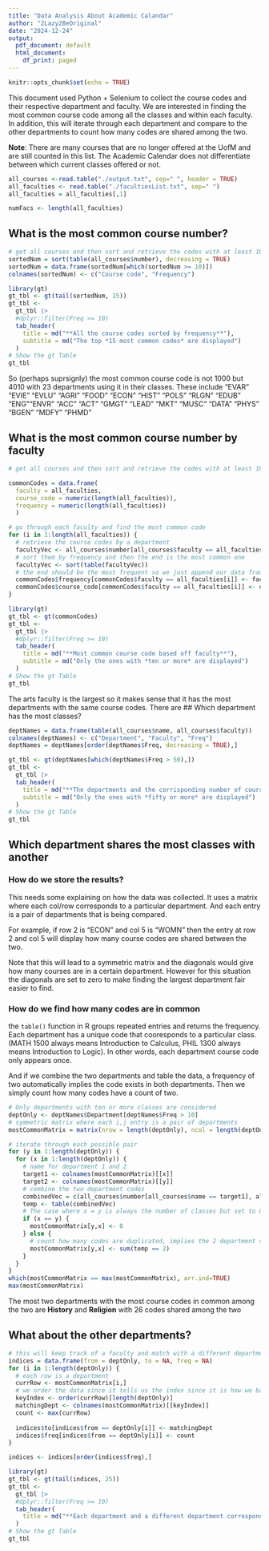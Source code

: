 ```yaml
---
title: "Data Analysis About Academic Calandar"
author: "2Lazy2BeOriginal"
date: "2024-12-24"
output:
  pdf_document: default
  html_document:
    df_print: paged
---
```


```r
knitr::opts_chunk$set(echo = TRUE)
```
This document used Python + Selenium to collect the course codes and their respective department and faculty. We are interested in finding the most common course code among all the classes and within each faculty. In addition, this will iterate through each department and compare to the other departments to count how many codes are shared among the two. 

**Note**: There are many courses that are no longer offered at the UofM and are still counted in this list. The Academic Calendar does not differentiate between which current classes offered or not. 

```r
all_courses <-read.table("./output.txt", sep=" ", header = TRUE)
all_faculties <- read.table("./facultiesList.txt", sep=" ")
all_faculties = all_faculties[,1]

numFacs <- length(all_faculties)
```

## What is the most common course number? 

```r
# get all courses and then sort and retrieve the codes with at least 10 departments using it
sortedNum = sort(table(all_courses$number), decreasing = TRUE)
sortedNum = data.frame(sortedNum[which(sortedNum >= 10)])
colnames(sortedNum) <- c("Course code", "Frequency")
```

```r
library(gt)
gt_tbl <- gt(tail(sortedNum, 15))
gt_tbl <- 
  gt_tbl |>
  #dplyr::filter(Freq >= 10) 
  tab_header(
    title = md("**All the course codes sorted by frequency**"),
    subtitle = md("The top *15 most common codes* are displayed")
  )
# Show the gt Table
gt_tbl
```
So (perhaps suprsignly) the most common course code is not 1000 but 4010 with 23 departments using it in their classes. These include "EVAR" "EVIE" "EVLU" "AGRI" "FOOD" "ECON" "HIST" "POLS" "RLGN" "EDUB" "ENG""ENVR" "ACC"  "ACT"  "GMGT" "LEAD" "MKT"  "MUSC" "DATA" "PHYS" "BGEN" "MDFY" "PHMD"

## What is the most common course number by faculty

```r
# get all courses and then sort and retrieve the codes with at least 10 departments using it

commonCodes = data.frame(
  faculty = all_faculties, 
  course_code = numeric(length(all_faculties)), 
  frequency = numeric(length(all_faculties))
  )

# go through each faculty and find the most common code
for (i in 1:length(all_faculties)) {
  # retrieve the course codes by a department
  facultyVec <- all_courses$number[all_courses$faculty == all_faculties[i]]
  # sort them by frequency and then the end is the most common one
  facultyVec <- sort(table(facultyVec))
  # the end should be the most frequent so we just append our data frame
  commonCodes$frequency[commonCodes$faculty == all_faculties[i]] <- facultyVec[length(facultyVec)]
  commonCodes$course_code[commonCodes$faculty == all_faculties[i]] <- dimnames(facultyVec)$facultyVec[length(facultyVec)]
}
```

```r
library(gt)
gt_tbl <- gt(commonCodes)
gt_tbl <- 
  gt_tbl |>
  #dplyr::filter(Freq >= 10) 
  tab_header(
    title = md("**Most common course code based off faculty**"),
    subtitle = md("Only the ones with *ten or more* are displayed")
  )
# Show the gt Table
gt_tbl
```
The arts faculty is the largest so it makes sense that it has the most departments with the same course codes. There are 
## Which department has the most classes? 

```r
deptNames = data.frame(table(all_courses$name, all_courses$faculty))
colnames(deptNames) <- c("Department", "Faculty", "Freq")
deptNames = deptNames[order(deptNames$Freq, decreasing = TRUE),]
```

```r
gt_tbl <- gt(deptNames[which(deptNames$Freq > 50),])
gt_tbl <- 
  gt_tbl |>
  tab_header(
    title = md("**The departments and the corrisponding number of courses offered**"),
    subtitle = md("Only the ones with *fifty or more* are displayed")
  )
# Show the gt Table
gt_tbl
```
## Which department shares the most classes with another

### How do we store the results?

This needs some explaining on how the data was collected. It uses a matrix where each col/row corresponds to a particular department. And each entry is a pair of departments that is being compared. 

For example, if row 2 is "ECON" and col 5 is "WOMN" then the entry at row 2 and col 5 will display how many course codes are shared between the two.

Note that this will lead to a symmetric matrix and the diagonals would give how many courses are in a certain department. However for this situation the diagonals are set to zero to make finding the largest department fair easier to find.

### How do we find how many codes are in common

the `table()` function in R groups repeated entries and returns the frequency. Each department has a unique code that cooresponds to a particular class. (MATH 1500 always means Introduction to Calculus, PHIL 1300 always means Introduction to Logic). In other words, each department course code only appears once.

And if we combine the two departments and table the data, a frequency of two automatically implies the code exists in both departments. Then we simply count how many codes have a count of two.

```r
# Only departments with ten or more classes are considered 
deptOnly <- deptNames$Department[deptNames$Freq > 10]
# symmetric matrix where each i,j entry is a pair of departments
mostCommonMatrix = matrix(nrow = length(deptOnly), ncol = length(deptOnly), dimnames = list(deptOnly, deptOnly))

# iterate through each possible pair
for (y in 1:length(deptOnly)) {
  for (x in 1:length(deptOnly)) {
    # name for department 1 and 2 
    target1 <- colnames(mostCommonMatrix)[[x]]
    target2 <- colnames(mostCommonMatrix)[[y]]
    # combine the two department codes
    combinedVec = c(all_courses$number[all_courses$name == target1], all_courses$number[all_courses$name == target2])
    temp <- table(combinedVec)
    # The case where x = y is always the number of classes but set to 0 to make calculations easier
    if (x == y) {
      mostCommonMatrix[y,x] <- 0
    } else {
      # count how many codes are duplicated, implies the 2 department share same code
      mostCommonMatrix[y,x] <- sum(temp == 2)
    }
  }
}
which(mostCommonMatrix == max(mostCommonMatrix), arr.ind=TRUE)
max(mostCommonMatrix)
```

The most two departments with the most course codes in common among the two are **History** and **Religion** with 26 codes shared among the two

## What about the other departments?

```r
# this will keep track of a faculty and match with a different department
indices = data.frame(from = deptOnly, to = NA, freq = NA)
for (i in 1:length(deptOnly)) {
  # each row is a department
  currRow <- mostCommonMatrix[i,]
  # we order the data since it tells us the index since it is how we backtrack to the department name
  keyIndex <- order(currRow)[length(deptOnly)]
  matchingDept <- colnames(mostCommonMatrix)[[keyIndex]]
  count <- max(currRow)
  
  indices$to[indices$from == deptOnly[i]] <- matchingDept
  indices$freq[indices$from == deptOnly[i]] <- count
}

indices <- indices[order(indices$freq),]
```

```r
library(gt)
gt_tbl <- gt(tail(indices, 25))
gt_tbl <- 
  gt_tbl |>
  #dplyr::filter(Freq >= 10) 
  tab_header(
    title = md("**Each department and a different department corresponding most common course code**"),
  )
# Show the gt Table
gt_tbl
```